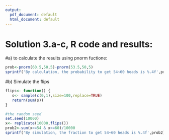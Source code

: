```yaml
---
output:
  pdf_document: default
  html_document: default
---
```


# Solution 3.a-c, R code and results:

#a) to calculate the results using pnorm fuctione:  

```r
prob<-pnorm(60.5,50,5)-pnorm(53.5,50,5)
sprintf('By calculation, the probability to get 54~60 heads is %.4f',prob)
```


#b) Simulate the flips

```r

flips<- function() {
   s<- sample(c(0,1),size=100,replace=TRUE)
   return(sum(s))
}

#the random seed
set.seed(10000)
x<- replicate(10000,flips())
prob2<-sum(x>=54 & x<=60)/10000
sprintf('By simulation, the fraction to get 54~60 heads is %.4f',prob2)
```

